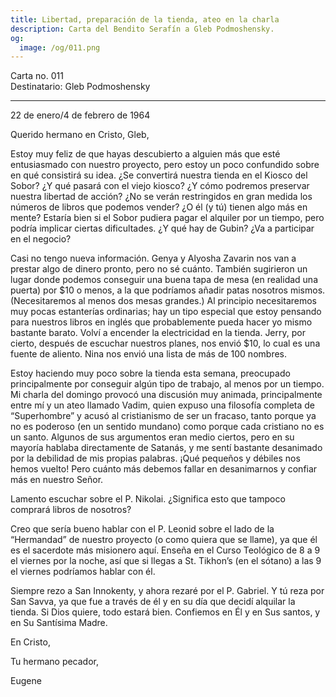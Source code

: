 ```yaml
---
title: Libertad, preparación de la tienda, ateo en la charla
description: Carta del Bendito Serafín a Gleb Podmoshensky.
og:
  image: /og/011.png
---
```


<div style={{textAlign:'right', fontFamily:'monospace'}}>Carta no. 011</div>
<div style={{textAlign:'left', fontFamily:'monospace'}}>Destinatario: Gleb Podmoshensky</div>

---

22 de enero/4 de febrero de 1964

Querido hermano en Cristo, Gleb,

Estoy muy feliz de que hayas descubierto a alguien más que esté entusiasmado con nuestro proyecto, pero estoy un poco confundido sobre en qué consistirá su idea. ¿Se convertirá nuestra tienda en el Kiosco del Sobor? ¿Y qué pasará con el viejo kiosco? ¿Y cómo podremos preservar nuestra libertad de acción? ¿No se verán restringidos en gran medida los números de libros que podemos vender? ¿O él (y tú) tienen algo más en mente? Estaría bien si el Sobor pudiera pagar el alquiler por un tiempo, pero podría implicar ciertas dificultades. ¿Y qué hay de Gubin? ¿Va a participar en el negocio?

Casi no tengo nueva información. Genya y Alyosha Zavarin nos van a prestar algo de dinero pronto, pero no sé cuánto. También sugirieron un lugar donde podemos conseguir una buena tapa de mesa (en realidad una puerta) por $10 o menos, a la que podríamos añadir patas nosotros mismos. (Necesitaremos al menos dos mesas grandes.) Al principio necesitaremos muy pocas estanterías ordinarias; hay un tipo especial que estoy pensando para nuestros libros en inglés que probablemente pueda hacer yo mismo bastante barato. Volví a encender la electricidad en la tienda. Jerry, por cierto, después de escuchar nuestros planes, nos envió $10, lo cual es una fuente de aliento. Nina nos envió una lista de más de 100 nombres.

Estoy haciendo muy poco sobre la tienda esta semana, preocupado principalmente por conseguir algún tipo de trabajo, al menos por un tiempo. Mi charla del domingo provocó una discusión muy animada, principalmente entre mí y un ateo llamado Vadim, quien expuso una filosofía completa de “Superhombre” y acusó al cristianismo de ser un fracaso, tanto porque ya no es poderoso (en un sentido mundano) como porque cada cristiano no es un santo. Algunos de sus argumentos eran medio ciertos, pero en su mayoría hablaba directamente de Satanás, y me sentí bastante desanimado por la debilidad de mis propias palabras. ¡Qué pequeños y débiles nos hemos vuelto! Pero cuánto más debemos fallar en desanimarnos y confiar más en nuestro Señor.

Lamento escuchar sobre el P. Nikolai. ¿Significa esto que tampoco comprará libros de nosotros?

Creo que sería bueno hablar con el P. Leonid sobre el lado de la “Hermandad” de nuestro proyecto (o como quiera que se llame), ya que él es el sacerdote más misionero aquí. Enseña en el Curso Teológico de 8 a 9 el viernes por la noche, así que si llegas a St. Tikhon’s (en el sótano) a las 9 el viernes podríamos hablar con él.

Siempre rezo a San Innokenty, y ahora rezaré por el P. Gabriel. Y tú reza por San Savva, ya que fue a través de él y en su día que decidí alquilar la tienda. Si Dios quiere, todo estará bien. Confiemos en Él y en Sus santos, y en Su Santísima Madre.

En Cristo,

Tu hermano pecador,

Eugene